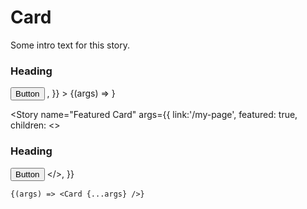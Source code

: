 
<Meta component={Card} />


# Card

Some intro text for this story.

<Canvas>
  <Story
    name="Default Card"
    args={{ 
      link: '/my-page',
      featured: false,
      children: <>
        <h3>Heading</h3>
        <Button size="small">Button</Button>
      </>,
    }}
  >
    {(args) => <Card {...args} />}
  </Story>
  
  <Story
    name="Featured Card"
    args={{
      link:'/my-page',
      featured: true,
      children: <>
        <h3>Heading</h3>
        <Button size="small">Button</Button>
      </>,
    }}
  >
    {(args) => <Card {...args} />}
  </Story>
</Canvas>

<ArgsTable story="Default Card" />
